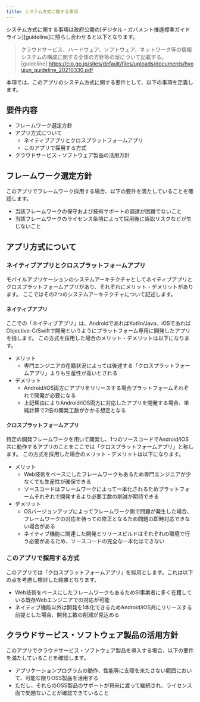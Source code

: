 ```yaml
---
title: システム方式に関する事項
---
```


システム方式に関する事項は政府公開の[デジタル・ガバメント推進標準ガイドライン][guideline]に照らし合わせると以下となります。
>クラウドサービス、ハードウェア、ソフトウェア、ネットワーク等の情報システムの構成に関する全体の方針等の案について記載する。
[guideline]:<https://cio.go.jp/sites/default/files/uploads/documents/hyoujun_guideline_20210330.pdf>

本項では、このアプリのシステム方式に関する要件として、以下の事項を定義します。

## 要件内容

- フレームワーク選定方針
- アプリ方式について
  - ネイティブアプリとクロスプラットフォームアプリ
  - このアプリで採用する方式
- クラウドサービス・ソフトウェア製品の活用方針

## フレームワーク選定方針

このアプリでフレームワーク採用する場合、以下の要件を満たしていることを確認します。

- 当該フレームワークの保守および技術サポートの調達が困難でないこと
- 当該フレームワークのライセンス条項によって採用後に訴訟リスクなどが生じないこと

## アプリ方式について

### ネイティブアプリとクロスプラットフォームアプリ

モバイルアプリケーションのシステムアーキテクチャとしてネイティブアプリとクロスプラットフォームアプリがあり、それぞれにメリット・デメリットがあります。
ここではその2つのシステムアーキテクチャについて記述します。

#### ネイティブアプリ

ここでの「ネイティブアプリ」は、AndroidであればKotlin/Java、iOSであればObjective-C/Swiftで開発というようにプラットフォーム専用に開発したアプリを指します。
この方式を採用した場合のメリット・デメリットは以下になります。

- メリット
  - 専門エンジニアの在籍状況によっては後述する「クロスプラットフォームアプリ」よりも生産性が高いとされる
- デメリット
  - Android/iOS両方にアプリをリリースする場合プラットフォームそれぞれで開発が必要になる
  - 上記理由によりAndroid/iOS両方に対応したアプリを開発する場合、単純計算で2倍の開発工数がかかる想定となる

#### クロスプラットフォームアプリ

特定の開発フレームワークを用いて開発し、1つのソースコードでAndroid/iOS共に動作するアプリのことをここでは「クロスプラットフォームアプリ」と称します。
この方式を採用した場合のメリット・デメリットは以下になります。

- メリット
  - Web技術をベースにしたフレームワークもあるため専門エンジニアが少なくても生産性が確保できる
  - ソースコードはフレームワークによって一本化されるためプラットフォームそれぞれで開発するより必要工数の削減が期待できる
- デメリット
  - OSバージョンアップによってフレームワーク側で問題が発生した場合、フレームワークの対応を待っての修正となるため問題の即時対応できない場合がある
  - ネイティブ機能に関連した開発とリリースビルドはそれぞれの環境で行う必要があるため、ソースコードの完全な一本化はできない

### このアプリで採用する方式

このアプリでは「クロスプラットフォームアプリ」を採用とします。これは以下の点を考慮し検討した結果となります。

- Web技術をベースにしたフレームワークもあるためSI事業者に多く在籍している既存Webエンジニアでの対応が可能
- ネイティブ機能以外は開発を1本化できるためAndroid/iOS共にリリースする前提とした場合、開発工数の削減が見込める

## クラウドサービス・ソフトウェア製品の活用方針

このアプリでクラウドサービス・ソフトウェア製品を導入する場合、以下の要件を満たしていることを確認します。

- アプリケーションプログラムの動作、性能等に支障を来たさない範囲において、可能な限りOSS製品を活用する
- ただし、それらのOSS製品のサポートが将来に渡って継続され、ライセンス面で問題ないことが確認できていること
